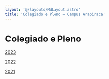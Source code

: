```yaml
---
layout: '@/layouts/MdLayout.astro'
title: 'Colegiado e Pleno — Campus Arapiraca'
---
```




Colegiado e Pleno
=================








[2023](/cpt/documentos/atas-do-colegiado-e-nde/colegiado/2023)


[2022](/cpt/documentos/atas-do-colegiado-e-nde/colegiado/2022)


[2021](/cpt/documentos/atas-do-colegiado-e-nde/colegiado/2021)









